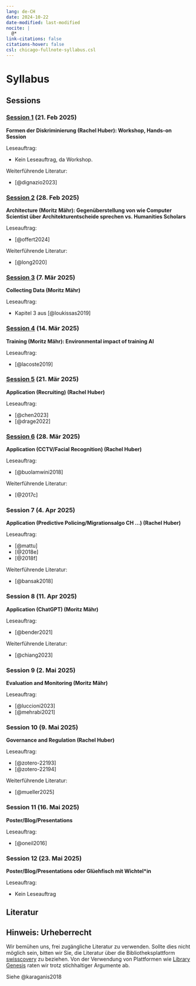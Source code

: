 ```yaml
---
lang: de-CH
date: 2024-10-22
date-modified: last-modified
nocite: |
  @*
link-citations: false
citations-hover: false
csl: chicago-fullnote-syllabus.csl
---
```


# Syllabus

## Sessions

### [Session 1](/contents/sessions/01.qmd) (21. Feb 2025)

**Formen der Diskriminierung (Rachel Huber): Workshop, Hands-on Session**

Leseauftrag:

-   Kein Leseauftrag, da Workshop.

Weiterführende Literatur:

-   [@dignazio2023]

### [Session 2](/contents/sessions/02.qmd) (28. Feb 2025)

**Architecture (Moritz Mähr): Gegenüberstellung von wie Computer Scientist über Architekturentscheide sprechen vs. Humanities Scholars**

Leseauftrag:

-   [@offert2024]

Weiterführende Literatur:

-   [@long2020]

### [Session 3](/contents/sessions/03.qmd) (7. Mär 2025)

**Collecting Data (Moritz Mähr)**

Leseauftrag:

-   Kapitel 3 aus [@loukissas2019]

### [Session 4](/contents/sessions/04.qmd) (14. Mär 2025)

**Training (Moritz Mähr): Environmental impact of training AI**

Leseauftrag:

-   [@lacoste2019]

### [Session 5](/contents/sessions/05.qmd) (21. Mär 2025)

**Application (Recruiting) (Rachel Huber)**

Leseauftrag:

-   [@chen2023]
-   [@drage2022]

### [Session 6](/contents/sessions/06.qmd) (28. Mär 2025)

**Application (CCTV/Facial Recognition) (Rachel Huber)**

Leseauftrag:

-   [@buolamwini2018]

Weiterführende Literatur:

-   [@2017c]

### Session 7 (4. Apr 2025)

**Application (Predictive Policing/Migrationsalgo CH …) (Rachel Huber)**

Leseauftrag:

-   [@mattu]
-   [@2018e]
-   [@2018f]

Weiterführende Literatur:

-   [@bansak2018]

### Session 8 (11. Apr 2025)

**Application (ChatGPT) (Moritz Mähr)**

Leseauftrag:

-   [@bender2021]

Weiterführende Literatur:

-   [@chiang2023]

### Session 9 (2. Mai 2025)

**Evaluation and Monitoring (Moritz Mähr)**

<!-- State-of-the-art Technical Benchmarks versus how many false positives (people dying, sent to prison etc.) -->

Leseauftrag:

-   [@luccioni2023]
-   [@mehrabi2021]

### Session 10 (9. Mai 2025)

**Governance and Regulation (Rachel Huber)**

Leseauftrag:

-   [@zotero-22193]
-   [@zotero-22194]

Weiterführende Literatur:

-   [@mueller2025]

### Session 11 (16. Mai 2025)

**Poster/Blog/Presentations**

Leseauftrag:

-   [@oneil2016]

### Session 12 (23. Mai 2025)

**Poster/Blog/Presentations oder Glüehfisch mit Wichtel\*in**

Leseauftrag:

-   Kein Leseauftrag

## Literatur

::: callout-tip
## Hinweis: Urheberrecht

Wir bemühen uns, frei zugängliche Literatur zu verwenden. Sollte dies nicht möglich sein, bitten wir Sie, die Literatur über die Bibliotheksplattform [swisscovery](https://ubbern.swisscovery.slsp.ch/discovery/search?vid=41SLSP_UBE:UBE) zu beziehen. Von der Verwendung von Plattformen wie [Library Genesis](https://de.wikipedia.org/wiki/Library_Genesis) raten wir trotz stichhaltiger Argumente ab.

Siehe @karaganis2018
:::

::: {#refs}
:::